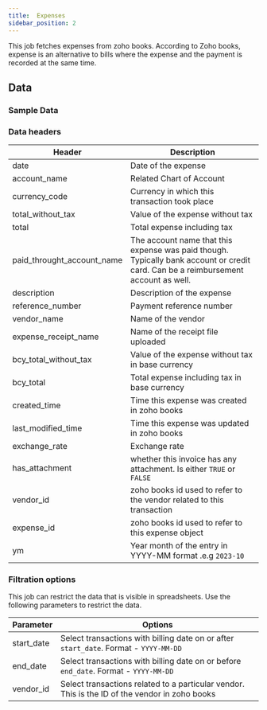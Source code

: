```yaml
---
title:  Expenses
sidebar_position: 2
---
```


This job fetches expenses from zoho books. According to Zoho books, expense is an alternative to bills where the expense and the payment is recorded at the same time. 

<AddJob
  template="gsheet_zoho_books_db_get_expenses"
/>


## Data

### Sample Data

<Gsheet
  src="https://docs.google.com/spreadsheets/d/1-gX-uq5YrTW-6gQJYM-mNXitEOfJLTiQCvPtV8CR1Yc/edit#gid=1092125666"
/>


### Data headers

| Header | Description |
|----|----|
| date | Date of the expense |
| account_name | Related Chart of Account|
| currency_code | Currency in which this transaction took place |
| total_without_tax | Value of the expense without tax |
| total | Total expense including tax |
| paid_throught_account_name | The account name that this expense was paid though. Typically bank account or credit card. Can be a reimbursement account as well. |
| description | Description of the expense |
| reference_number | Payment reference number |
| vendor_name | Name of the vendor |
| expense_receipt_name | Name of the receipt file uploaded |
| bcy_total_without_tax | Value of the expense without tax in base currency |
| bcy_total | Total expense including tax in base currency |
| created_time | Time this expense was created in zoho books |
| last_modified_time | Time this expense was updated in zoho books |
| exchange_rate | Exchange rate |
| has_attachment | whether this invoice has any attachment. Is either `TRUE` or `FALSE` |
| vendor_id | zoho books id used to refer to the vendor related to this transaction |
| expense_id | zoho books id used to refer to this expense object |
| ym | Year month of the entry in YYYY-MM format .e.g `2023-10` |


### Filtration options

This job can restrict the data that is visible in spreadsheets. Use the following parameters to restrict the data.

| Parameter | Options |
|----|----|
| start_date | Select transactions with billing date on or after `start_date`. Format - `YYYY-MM-DD` |
| end_date | Select transactions with billing date on or before `end_date`. Format - `YYYY-MM-DD` |
| vendor_id | Select transactions related to a particular vendor. This is the ID of the vendor in zoho books |

<!---
## Others

### Similar jobs

Similar sort of data can be achieved by using get accounting transaction job and filtering it by invoice type. 

### Reports that use this job

Here are some of the report templates that use this job: 
-->